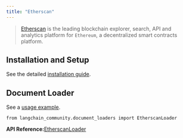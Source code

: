 ```yaml
---
title: "Etherscan"
---
```


> [Etherscan](https://docs.etherscan.io/) is the leading blockchain explorer, search, API and analytics platform for `Ethereum`, a decentralized smart contracts platform.

## Installation and Setup

See the detailed [installation guide](/src/oss/integrations/document_loaders/etherscan).

## Document Loader

See a [usage example](/src/oss/integrations/document_loaders/etherscan).

```
from langchain_community.document_loaders import EtherscanLoader
```

**API Reference:**[EtherscanLoader](https://python.langchain.com/api_reference/community/document_loaders/langchain_community.document_loaders.etherscan.EtherscanLoader.html)
